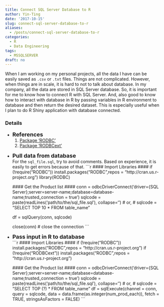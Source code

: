 ```yaml
---
title: Connect SQL Server Database to R
author: Yin-Ting
date: '2017-10-15'
slug: connect-sql-server-database-to-r
aliases: 
  - /posts/connect-sql-server-database-to-r
categories:
  - R
  - Data Engineering
tags:
  - MSSQLSERVER
draft: no
---
```


When I am working on my personal projects, all the data I have can be easily saved as `.csv` or `.txt` files. Things are not complicated. However, when things are in scale, it is hard to not to talk about database. In my company, all the data are stored in SQL Server database. So, it is important for me to know how to connect R with SQL Server. And, also good to know how to interact with database in R by passing variables in R environment to database and then return the desired dataset. This is especially useful when I plan to do R Shiny application with database connected.

### Details
* **<font size="4">References</font>** <br />
    1. [Package 'RODBC'](https://cran.r-project.org/web/packages/RODBC/RODBC.pdf)
    2. [Package 'RODBCext'](https://cran.r-project.org/web/packages/RODBCext/RODBCext.pdf)
  
\newline
  
* **<font size="4">Pull data from database</font>** <br />
    For the `sql_file.sql`, try to avoid comments. Based on experience, it is easily to get errors because of that. 
    ```r
    #### Import Libraries ####
    if (!require("RODBC")) install.packages("RODBC",repos = "http://cran.us.r-project.org")
    library(RODBC)
    
    #### Get the Product list ####
    conn = odbcDriverConnect('driver={SQL Server};server=server-name;database=database-name;trusted_connection = true')
    sqlcode = paste(readLines('path/to/the/sql_file.sql'), collapse='\n')
    # or, 
    # sqlcode = "SELECT TOP 10 * FROM table_name"
    
    df = sqlQuery(conn, sqlcode) 
    
    close(conn) # close the connection
    ```

* **<font size="4">Pass input in R to database</font>** <br />
    ```r
    #### Import Libraries ####
    if (!require("RODBC")) install.packages("RODBC",repos = "http://cran.us.r-project.org")
    if (!require("RODBCext")) install.packages("RODBC",repos = "http://cran.us.r-project.org")
    
    #### Get the Product list ####
    conn = odbcDriverConnect('driver={SQL Server};server=server-name;database=database-name;trusted_connection = true')
    sqlcode = paste(readLines('path/to/the/sql_file.sql'), collapse='\n')
    # or, 
    # sqlcode = "SELECT TOP (?) * FROM table_name "
    df = sqlExecute(channel = conn, 
                          query = sqlcode,
                          data = data.frame(as.integer(num_prod_each)),
                          fetch = TRUE,
                          stringsAsFactors = FALSE)
    ```



